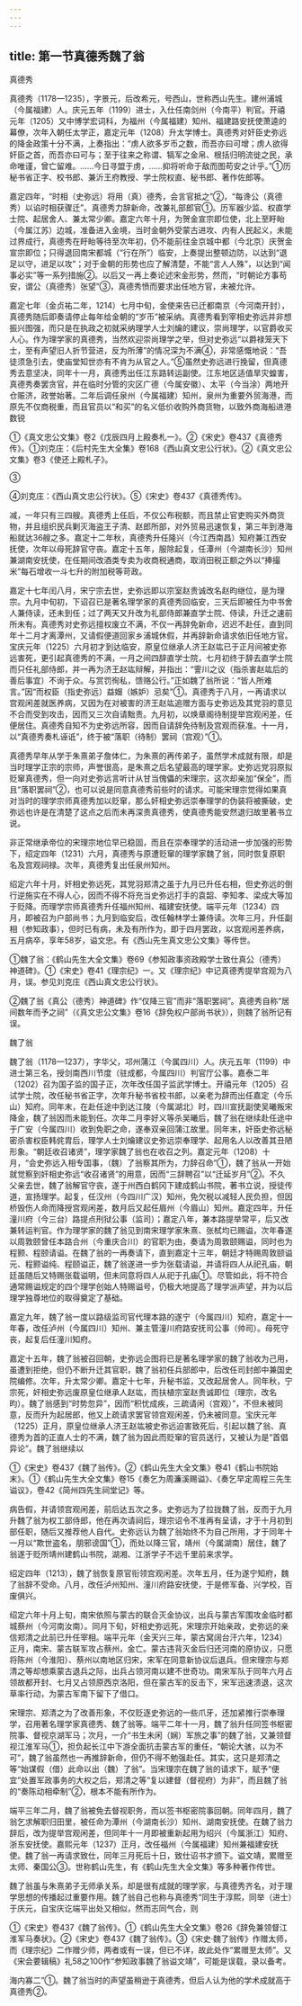 ```yaml
---
---
---
```

title: 第一节真德秀魏了翁
---



真德秀

真德秀（1178—1235），字景元，后改希元，号西山，世称西山先生。建州浦城（今属福建）人。庆元五年（1199）进士，入仕任南剑州（今南平）判官。开禧元年（1205）又中博学宏词科，为福州（今属福建）知州、福建路安抚使萧逵的幕僚，次年入朝任太学正，嘉定元年（1208）升太学博士。真德秀对奸臣史弥远的降金政策十分不满，上奏指出：“虏人欲多岁币之数，而吾亦曰可增；虏人欲得奸臣之首，而吾亦曰可与；至于往来之称谓、犒军之金帛、根括归明流徙之民，承命唯谨，曾亡留难。……今日寻盟于虏，……抑将听命于敌而图苟安之计乎。”①历秘书省正字、校书郎、兼沂王府教授、学士院权直、秘书郎、著作佐郎等。

嘉定四年，“时相（史弥远）将用（真）德秀，会言官抵之”②，“每谗公（真德秀）以谄时相获骤迁”。真德秀力辞新命，改兼礼部郎官①。历军器少监、权直学士院、起居舍人、兼太常少卿。嘉定六年十月，为贺金宣宗即位使，北上至盱眙（今属江苏）边城，准备进入金境，当时金朝外受蒙古进攻、内有人民起义，未能过界成行，真德秀在盱眙等待至次年初，仍不能前往金京城中都（今北京）庆贺金宣宗即位；只得退回南宋都城（“行在所”）临安，上奏提出整顿边防，以达到“退足以守，进足以攻”；对于金朝的形势也应了解清楚，不能“言人人殊”，以达到“闻事必实”等一系列措施②。以后又一再上奏论述宋金形势，然而，“时朝论方事苟安，谓公（真德秀）张望”③，真德秀愤而要求出任地方官，未被允许。

嘉定七年（金贞祐二年，1214）七月中旬，金使来告已迁都南京（今河南开封），真德秀随后即奏请停止每年给金朝的“岁币”被采纳。真德秀看到宰相史弥远并非想振兴图强，而只是在执政之初就采纳理学人士刘爚的建议，崇尚理学，以官爵收买人心。作为理学家的真德秀，当然欢迎崇尚理学之举，但对史弥远“以爵禄笼天下士，至有声望旧人折节营进，反为所薄”的情况深为不满④，非常感慨地说：“吾徒须急引去，使庙堂知世亦有不肯为从官之人。”⑤虽然史弥远进行挽留，但真德秀去意坚决，同年十一月，真德秀出任江东路转运副使。江东地区适值旱灾蝗害，真德秀奏罢贪官，并在临时分管的灾区广德（今属安徽）、太平（今当涂）两地开仓赈济，政誉始著。二年后调任泉州（今属福建）知州，泉州为重要外贸海港，而原先不仅商税重，而且官员以“和买”的名义低价收购外商货物，以致外商海船进港数锐

①《真文忠公文集》卷2《戊辰四月上殿奏札一》。②《宋史》卷437《真德秀传》。①刘克庄：《后村先生大全集》卷168《西山真文忠公行状》。②《真文忠公文集》卷3《使还上殿札子》。

③

④刘克庄：《西山真文忠公行状》。⑤《宋史》卷437《真德秀传》。

减，一年只有三四艘。真德秀上任后，不仅公布税额，而且禁止官吏购买外商货物，并且组织民兵剿灭海盗王子清、赵郎所部，对外贸易迅速恢复，第三年到港海船就达36艘之多。嘉定十二年秋，真德秀升任隆兴（今江西南昌）知府兼江西安抚使，次年以母死辞官守丧。嘉定十五年，服除起复，任潭州（今湖南长沙）知州兼湖南安抚使，在任期间改酒类专卖为收商税通商，取消田税正额之外以“捧撮米”每石增收一斗七升的附加税等苛政。

嘉定十七年闰八月，宋宁宗去世，史弥远即以宗室赵贵诚改名赵昀继位，是为理宗。九月中旬初，下诏召已是著名理学家的真德秀回临安，三天后即被任为中书舍人兼侍读，还未到任；过了两天又升改为礼部侍郎兼直学士院、侍读，升迁之速前所未有。真德秀对史弥远擅权废立不满，不仅一再辞免新命，迟迟不赴任，直到同年十二月才离潭州，又请假便道回家乡浦城休假，并再辞新命请求依旧任地方官。宝庆元年（1225）六月初才到达临安，原皇位继承人济王赵竑已于正月间被史弥远害死，更引起真德秀的不满，一月之间四辞直学士院，七月初终于辞去直学士院而只任礼部侍郎，并一再为济王赵竑辩解，并指出：“霅川之议（指杀害赵竑后的善后事宜）不询于众。与赏罚徇私，馈赂公行。”正如魏了翁所说：“皆人所难言。”因“而权臣（指史弥远）益媢（嫉妒）忌矣”①。真德秀于八月，一再请求以宫观闲差就医养病，又因为在对被害的济王赵竑追赠方面与史弥远及其党羽的意见不合而受到攻击，因而又三次自请黜责。九月初，以焕章阁待制提举宫观闲差，任便居住。真德秀自知不为史弥远所容，因而自请辞免待制及宫观而获准。十一月，以“真德秀奏札诬诋”，终于被“落职（待制）罢祠（宫观）”①。

真德秀早年从学于朱熹弟子詹体仁，为朱熹的再传弟子，虽然学术成就有限，却是当时理学正宗的宗师，声誉很高，是朱熹之后名望最高的理学家。史弥远党羽原拟贬窜真德秀，但一向对史弥远言听计从甘当傀儡的宋理宗，这次却亲加“保全”，而且“落职罢祠”②，也可以说是同意真德秀前些时的请求。可能宋理宗觉得如果真对当时的理学宗师真德秀加以贬窜，那么奸相史弥远崇奉理学的伪装将被撕破，史弥远也许是在清楚了这点之后而未再深责真德秀，使真德秀能安然退归故里著书立说。

非正常继承帝位的宋理宗地位早已稳固，而且在崇奉理学的活动进一步加强的形势下，绍定四年（1231）六月，真德秀与原遭贬窜的理学家魏了翁，同时恢复原职名及宫观祠禄。次年，真德秀复出任泉州知州。

绍定六年十月，奸相史弥远死，其党羽郑清之虽于九月已升任右相，但史弥远的倒行逆施实在不得人心，因而不得不将充当史弥远打手的袁韶、李知孝、梁成大等加于贬降。而理学宗师真德秀升任福州知州、福建安抚使。端平元年（1234）四月，即被召为户部尚书；九月到临安后，改任翰林学士兼侍读。次年三月，升任副相（参知政事），但时已有病，未及有所作为，即于四月罢政，以宫观闲差养病，五月病卒，享年58岁，谥文忠。有《西山先生真文忠公文集》等传世。

①魏了翁：《鹤山先生大全文集》卷69《参知政事资政殿学士致仕真公（德秀）神道碑》。①《宋史》卷41《理宗纪》一。又《理宗纪》中记真德秀提举宫观为八月，误。参见刘克庄《西山真文忠公行状》。

②魏了翁《真公（德秀）神道碑》作“仅降三官”而非“落职罢祠”。真德秀自称“居间数年而予之祠”（《真文忠公文集》卷16《辞免权户部尚书状》），则魏了翁所记有误。

魏了翁

魏了翁（1178—1237），字华父，邛州蒲江（今属四川）人。庆元五年（1199）中进士第三名，授剑南西川节度（驻成都，今属四川）判官厅公事。嘉泰二年（1202）召为国子监的国子正，次年改任国子监武学博士。开禧元年（1205）召试学士院，改任秘书省正字，次年升秘书省校书郎，以亲老为辞而出任嘉定（今乐山）知府。同年末，在赴任途中到达江陵（今属湖北）时，四川宣抚副使吴曦叛宋降金，魏了翁因而未能到任。次年二月李好义等杀吴曦后，魏了翁在继续赴任途中于广安（今属四川）收到免职之命，遂奉双亲回蒲江故里。同年末，奸臣史弥远秘密杀害权臣韩侂胄后，理学人士刘爚建议史弥远崇奉理学、起用名人以改善其丑陋形象。“朝廷收召诸贤”，理学家魏了翁也在收召之列。嘉定元年（1208）十月，“会史弥远入相专国事，（魏）了翁察其所为，力辞召命”①，魏了翁从一开始就觉察到奸相史弥远“收召诸贤”的用意，因而“三辞聘召”以“迁延岁月”②。不久父亲去世，魏了翁解官守丧，遂于州西白鹤冈下建成鹤山书院，著书立说，授徒传道，宣扬理学。起复，任汉州（今四川广汉）知州，免欠税以减轻人民负担，但因桥毁伤人命而降授宫观闲差，数月后又起任眉州（今眉山）知州。嘉定四年，升任潼川府（今三台）路提点刑狱公事（监司）；嘉定八年，兼本路提举常平，后又改兼转运判官。作为理学家的魏了翁见到南宋理学家朱熹、张栻均已赐谥，次年春遂以周敦颐曾任本路合州（今重庆合川）的官职为由，奏请为周敦颐赐谥，同时也为程颢、程颐请谥。在魏了翁的一再奏请下，直到嘉定十三年，朝廷才特赐周敦颐谥元、程颢谥纯、程颐谥正，魏了翁遂进一步为张载请谥，并请将四人从祀孔庙，朝廷虽随后又特赐张载谥明，但未同意将四人从祀于孔庙①。尽管如此，将不符合通常赐谥规定的四个理学创始人特赐谥号，仍极大地提高了理学派声望，并为以后理学独尊地位的取得奠定了基础。

嘉定九年，魏了翁一度以路级监司官代理本路的遂宁（今属四川）知府，嘉定十一年春，改任泸州（今属四川）知州、兼主管潼川府路安抚司公事（帅司）。母死守丧，起复后任潼川知府。

嘉定十五年，魏了翁被召回朝，史弥远企图将已是著名理学家的魏了翁收为己用，虽遭到拒绝，但仍不断升迁其官职，魏了翁初任兵部郎中，后改任司封郎中兼国史院编修。次年，升太常少卿。嘉定十七年，升秘书监，又改起居舍人。同年秋，宁宗死，奸相史弥远废原皇位继承人赵竑，而扶植宗室赵贵诚即位（理宗，改名昀）。魏了翁感到“时势忽异”，因而“积忧成疾，三疏请闲（宫观）”，不但未被同意，反而升为起居郎，他又上疏请求罢官领宫观闲差，仍未被同意。宝庆元年（1225）正月，原皇位继承人济王赵竑被史弥远迫害致死后，引起以魏了翁、真德秀为首的正直人士的不满，魏了翁为因此而贬窜的官员送行，又被认为是“首倡异论”。魏了翁继续以

①《宋史》卷437《魏了翁传》。②《鹤山先生大全文集》卷41《鹤山书院始末》。①《鹤山先生大全文集》卷15《奏乞为周濂溪赐谥》、《奏乞早定周程三先生谥议》，卷42《简州四先生祠堂记》等。

病告假，并请领宫观闲差，前后达五次之多。史弥远为了拉拢魏了翁，反而于九月升魏了翁为权工部侍郎，他在再次请祠后，理宗诏令不准再有呈请，才于十月初到部任职，随后又推荐他人自代。史弥远认为魏了翁始终不为自己所用，才于同年十一月以“欺世盗名，朋邪谤国”①，而处以降三官，靖州（今属湖南）居住，魏了翁遂于贬所靖州建鹤山书院，湖湘、江浙学子不远千里前来求学。

绍定四年（1213），魏了翁恢复原官衔领宫观闲差。次年五月，任为遂宁知府，魏了翁辞不受命。八月，改任泸州知州、潼川府路安抚使，于是修军备、兴学校，百废俱兴。

绍定六年十月上旬，南宋依照与蒙古的联合灭金协议，出兵与蒙古军围攻金临时都城蔡州（今河南汝南）。同月下旬，奸相史弥远死，宋理宗开始亲政，史弥远的亲信郑清之此前已升任宰相。端平元年（金天兴三年，蒙古窝阔台汗六年，1234）正月，南宋、蒙古联军攻占蔡州，金亡。蒙古违背灭金后归还河南的原协议，只愿将陈州（今淮阳）、蔡州以南地区归宋，宋军在同意新协议后退兵。但宋理宗与郑清之等却想乘蒙古退兵之际，出兵占领河南以建不世奇功。南宋军队于同年六月占领故都开封、七月又占领原西京洛阳，但在蒙古军的反击下，宋军迅速溃退，这次草率行动，为蒙古军南下留下了借口。

宋理宗、郑清之为了改善形象，不仅贬逐史弥远的一些爪牙，还加紧推行崇奉理学，召用著名理学家真德秀、魏了翁等。端平二年十一月，魏了翁升任同签书枢密院事、督视京湖军马；次月，一介“书生未闲（娴）军旅之事”的魏了翁，又兼领督视江淮军马①，担负起长江中下游全面抗击蒙古军的重任，“朝论大骇，以为不可”，魏了翁虽然也一再推辞新命，但仍不得不勉强赴任。其实，这只是郑清之等“始谋假（借）此命以出（魏）了翁”。当宋理宗在魏了翁的请求下，赋予“便宜”处置军政事务的大权之后，郑清之等“复以建督（督视府）为非”，而且魏了翁的“奏陈动相牵制”②，根本不能有所作为。

端平三年二月，魏了翁被免去督视职务，而以签书枢密院事回朝。同年四月，魏了翁乞求解职归田里，被任命为潭州（今湖南长沙）知州、湖南安抚使。在魏了翁力辞后，改为提举宫观闲差，但同年十一月即被重新起用为绍兴（今属浙江）知府、浙东安抚使。嘉熙元年（1237）正月，改任福州（今属福建）知州兼福建安抚使。魏了翁一再请求致仕，同年三月死后十日，致仕诏书才颁下。谥文靖，累赠至太师、秦国公③。世称鹤山先生，有《鹤山先生大全文集》等多种著作传世。

魏了翁虽与朱熹弟子无师承关系，却是很有成就的理学家，与真德秀齐名，对于理学思想的传播起过重要作用。魏了翁自己也称与真德秀“同生于淳熙，同举（进士）于庆元，自宝庆讫端平出处又相似，然而志同气合，则

①《宋史》卷437《魏了翁传》。①《鹤山先生大全文集》卷26《辞免兼领督江淮军马奏状》。②《宋史》卷437《魏了翁传》。③《宋史·魏了翁传》作赠太师，而《理宗纪》二作赠少师，两者或有一误，但已不详，故此处作“累赠至太师”。又《宋会要辑稿》礼58之100作“参知政事魏了翁谥文靖”，可能是误载，录以备考。

海内寡二”①。魏了翁当时的声望虽稍逊于真德秀，但后人认为他的学术成就高于真德秀②。